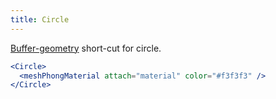 ```yaml
---
title: Circle
---
```


[Buffer-geometry](https://threejs.org/docs/index.html#api/en/core/BufferGeometry) short-cut for circle.

```jsx
<Circle>
  <meshPhongMaterial attach="material" color="#f3f3f3" />
</Circle>
```

<StoryBookLink link="shapes--circle" />

<StoryBookEmbed id="shapes--circle" />
